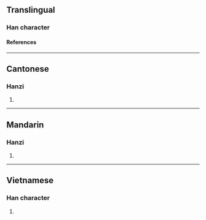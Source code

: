 {{character info/new}}
==Translingual==

===Han character===
{{Han char|rn=75|rad=木|as=03|sn=7|four=|canj=DHJ|ids=⿰木千}}

====References====
{{Han ref|kx=0510.190|dkj=14447|dj=0894.180|hdz=21160.060|uh=6744}}

----

==Cantonese==

===Hanzi===
{{yue-hanzi|jyut=[[cin1]]|y=chin1}}

# {{rfdef|yue|sort=木03}}

----

==Mandarin==

===Hanzi===
{{cmn-hanzi|pin=[[qiān]] ([[qian1]])|wg=ch'ien<sup>1</sup>}}

# {{rfdef|cmn|sort=木03}}

----

==Vietnamese==

===Han character===
{{vi-readings|rs=木03|reading=then}}

# {{rfdef|vi|sort=木03}}